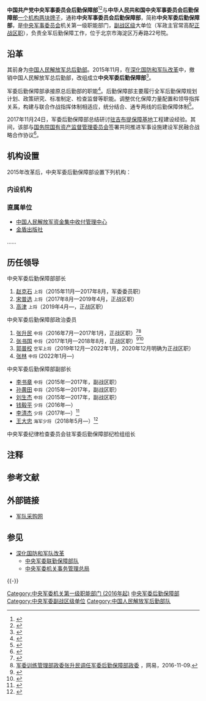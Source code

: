 {{NOT|中央军委联勤保障部队}}
{{Infobox PRCG |color = darkgreen
|中共机构名称 = 中国共产党中央军事委员会后勤保障部
|机构名称 = 中华人民共和国中央军事委员会后勤保障部
|军事级别 = 副战区级
|上级机构 = [[中国共产党中央军事委员会|中国共产党中央军事委员会]]<br />[[中华人民共和国中央军事委员会|中华人民共和国中央军事委员会]]
|机构类型 = [[中央军委|中央军委]]机关第一级职能部门
|标志1 = China Emblem PLA.svg
|标志1说明 = [[中国人民解放军军徽|中国人民解放军军徽]]
|标志2 =
|标志2说明 = 中央军委后勤保障部臂章
|前身 = [[中国人民解放军总后勤部|中国人民解放军总后勤部]]
|成立时间 = 2015年11月
|本级纪检 = 中央军委纪委驻军委后勤保障部纪检组
|职位1 = 部长
|人员1 = [[高津|高津]]
|衔级1 = [[中国人民解放军上将|上将]]（高配[[正战区职|正战区职]]）
|职位2 = 政治委员
|人员2 = [[张林|张林]]
|衔级2 = [[中国人民解放军中将|中将]]
|职位3=
|人员3=
|职位4=
|人员4=
|地址1 = 北京市海淀区万寿路22号院
}}
{{中华人民共和国军事}}

'''中国共产党中央军事委员会后勤保障部'''<ref name="报道0126A">{{cite web|author1=河源市和平县退役军人事务局 |title=转发退役军人事务部等20部门关于加强军人军属、退役军人和其他优抚对象优待工作意见的通知 |url=http://www.heping.gov.cn/hyhptyjrj/gkmlpt/content/0/410/mpost_410204.html?jump=false#6969 |website=河源市和平县退役军人事务局 |accessdate=2022-01-26 |location=和平 |language=zh-hans}}</ref><ref name="报道0126B">{{cite web|author1=山东省退役军人事务厅等 |title=转发退役军人事务部等6部门关于进一步提升移交政府安置的军队离休退休干部服务管理水平的通知 |url=http://dva.shandong.gov.cn/module/download/downfile.jsp?classid=0&filename=fcd469fc89c5413891527b2b7b3e48b0.pdf |website=山东省监狱管理局 |accessdate=2022-01-26 |location=济南 |language=zh-hans}}</ref>与'''中华人民共和国中央军事委员会后勤保障部'''[[一个机构两块牌子|一个机构两块牌子]]，通称'''中央军事委员会后勤保障部'''，简称'''中央军委后勤保障部'''，是[[中央军事委员会|中央军事委员会]]机关第一级职能部门，[[副战区级|副战区级]]大单位（军政主官常高配[[正战区职|正战区职]]）{{NoteTag|军委后勤保障部级别为副战区级，理由如下：一是根据中央纪委发布的张升民简历，其任后勤保障部政委时括注“正战区职”；二是新任命的副部长均佩戴正军职资历章。但军委后勤部地位要高于其他非军委直属副战区级单位。理由是迄今为止所有的部长都是由正战区级或以上将领担任，故属于高配单位。}}，负责全军后勤保障工作，位于北京市海淀区万寿路22号院。

==沿革==
其前身为[[中国人民解放军总后勤部|中国人民解放军总后勤部]]。2015年11月，在[[深化国防和军队改革|深化国防和军队改革]]中，撤销中国人民解放军总后勤部，改组成立'''中央军委后勤保障部'''<ref>{{cite web |url = http://news.stnn.cc/china/2016/0112/277382.shtml |title = 解放军四总部改组为15个部门 |date = 2016-01-12 |accessdate = 2016-01-13 |publisher = 星岛环球网 |archive-url = https://web.archive.org/web/20160216131909/http://news.stnn.cc/china/2016/0112/277382.shtml |archive-date = 2016-02-16 |dead-url = yes }}</ref>。

军委后勤保障部承接原总后勤部的职能<ref>{{cite web |url = http://news.takungpao.com/mainland/focus/2016-01/3266754.html |title = 解放军四总部改组15部门 联合参谋部是指挥关键 |date = 2016-01-12 |accessdate = 2016-01-13 |publisher = 大公网 |archive-date = 2020-11-04 |archive-url = https://web.archive.org/web/20201104110832/http://news.takungpao.com/mainland/focus/2016-01/3266754.html |dead-url = no }}</ref>。后勤保障部主要履行全军后勤保障规划计划、政策研究、标准制定、检查监督等职能。调整优化保障力量配置和领导指挥关系，构建与联合作战指挥体制相适应，统分结合、通专两线的后勤保障体制<ref>{{cite web |url = http://news.sina.com.cn/o/2016-01-12/doc-ifxnkkuy7912531.shtml |title = 国防部新闻发言人详解 |date = 2016-01-12 |accessdate = 2016-01-13 |publisher = 新浪 |archive-date = 2020-12-15 |archive-url = https://web.archive.org/web/20201215031807/http://news.sina.com.cn/o/2016-01-12/doc-ifxnkkuy7912531.shtml |dead-url = no }}</ref>。

2017年11月24日，军委后勤保障部总结研讨[[中国人民解放军驻吉布提保障基地|驻吉布提保障基地]]工程建设经验。其间，该部与[[国务院国有资产监督管理委员会|国务院国有资产监督管理委员会]]签署共同推进军事设施建设军民融合战略合作协议<ref>{{Cite web |url = http://www.thepaper.cn/newsDetail_forward_1882179 |title = 军委后勤保障部与国资委签协议，共同推进军民融合战略合作 |author =  |date = 2017-11-27 |publisher = 澎湃新闻 |language =  |accessdate =  |quote =  |archive-date = 2020-12-15 |archive-url = https://web.archive.org/web/20201215071216/http://www.thepaper.cn/newsDetail_forward_1882179 |dead-url = no }}</ref>。

== 机构设置 ==
2015年改革后，中央军委后勤保障部设置下列机构：
=== 内设机构 ===
{{columns-list|2|
*[[中央军委后勤保障部办公厅|办公厅]]
*[[中央军委后勤保障部政治工作局|政治工作局]]
*[[中央军委后勤保障部综合计划局|综合计划局]] 
*[[中央军委后勤保障部财务局|财务局]] 
*[[中央军委后勤保障部卫生局|卫生局]]
*[[中央军委后勤保障部军需能源局|军需能源局]]
*[[中央军委后勤保障部军事设施建设局|军事设施建设局]]
*[[中央军委后勤保障部直属供应保障局|直属供应保障局]]
*[[中央军委后勤保障部采购管理局|采购管理局]]
……
}}

=== 直属单位 ===
*[[中国人民解放军资金集中收付管理中心|中国人民解放军资金集中收付管理中心]]
*[[金盾出版社|金盾出版社]]
……

== 历任领导 ==
{{col-begin}}
{{col-2}}
; 中央军委后勤保障部部长	
# [[赵克石|赵克石]] <small>上将</small>（2015年11月—2017年8月，军委委员职）
# [[宋普选|宋普选]] <small>上将</small>（2017年8月—2019年4月，正战区职）
# [[高津|高津]] <small>上将</small>（2019年4月—，正战区职）

{{col-2}}
; 中央军委后勤保障部政治委员
# [[张升民|张升民]] <small>中将</small>（2016年7月—2017年1月，正战区职）<ref>{{cite web |title = 张升民同志简历 |url = http://www.ccdi.gov.cn/xxgk/ldjg/zsm/201711/t20171129_112689.html |website = [[中央纪委监察部网站|中央纪委监察部网站]] |accessdate = 2017-12-22 |date = 2017-11-29 |archive-date = 2017-12-06 |archive-url = https://web.archive.org/web/20171206140032/http://www.ccdi.gov.cn/xxgk/ldjg/zsm/201711/t20171129_112689.html |dead-url = no }}</ref><ref>[http://news.163.com/16/1109/22/C5FBN8DR000187VE.html 军委训练管理部政委张升民调任军委后勤保障部政委] {{Wayback|url=http://news.163.com/16/1109/22/C5FBN8DR000187VE.html |date=20161113034305 }}，网易，2016-11-09.</ref>
# [[张书国|张书国]] <small>中将</small>（2017年1月—2018年8月，正战区职）<ref>{{Cite web |url = http://www.thepaper.cn/newsDetail_forward_1629193 |title = 张书国中将已晋升正战区级，曾任陆军政治工作部主任 |author =  |date = 2017-02-28 |publisher = 澎湃新闻 |language =  |accessdate =  |quote =  |archive-date = 2020-12-15 |archive-url = https://web.archive.org/web/20201215071246/http://www.thepaper.cn/newsDetail_forward_1629193 |dead-url = no }}</ref><ref>{{cite web |url = http://www.thepaper.cn/newsDetail_forward_1635342 |title = “60后”中将张书国调任中央军委后勤保障部政委 |author =  |date = 2017-03-09 |publisher = 澎湃新闻 |language = zh-cn |accessdate =  |quote =  |archive-date = 2020-12-15 |archive-url = https://web.archive.org/web/20201215071228/http://www.thepaper.cn/newsDetail_forward_1635342 |dead-url = no }}</ref>
# [[郭普校|郭普校]] <small>空军上将</small>（2019年12月—2022年1月，2020年12月明确为正战区职）
# [[张林_(中将)|张林]] <small>中将</small> (2022年1月—)
{{col-end}}

; 中央军委后勤保障部副部长	
* [[李书章|李书章]] <small>中将</small>（2015年—2017年，副战区职）
* [[孙黄田|孙黄田]] <small>中将</small>（2015年—2017年，副战区职）
* [[刘生杰|刘生杰]] <small>中将</small>（2015年—2017年，副战区职）
* [[钱毅平|钱毅平]] <small>少将</small>（2016年—）
* [[李清杰|李清杰]] <small>少将</small>（2017年—）<ref>{{cite web |url = http://www.thepaper.cn/newsDetail_forward_1694416 |title = 军委后勤保障部卫生局局长李清杰升任军委后勤保障部副部长 |publisher = 澎湃新闻 |date = 2017-05-26 |accessdate = 2017-05-26 |archive-date = 2020-12-15 |archive-url = https://web.archive.org/web/20201215071152/http://www.thepaper.cn/newsDetail_forward_1694416 |dead-url = no }}</ref>
* [[王大忠|王大忠]] <small>海军少将</small>（2018年5月—）<ref>{{cite web |author1=岳怀让 |title=海军原副参谋长王大忠调任军委后勤保障部副部长 |url=https://www.thepaper.cn/newsDetail_forward_2169860 |website=澎湃新闻 |accessdate=2018-06-02 |date=2018-06-02 |archive-date=2018-11-24 |archive-url=https://web.archive.org/web/20181124162215/https://www.thepaper.cn/newsDetail_forward_2169860 |dead-url=no }}</ref>
;中央军委纪律检查委员会驻军委后勤保障部纪检组组长

== 注释 ==
{{NoteFoot}}

== 参考文献 ==
{{Reflist}}

==外部链接==
*[http://www.plap.cn 军队采购网]{{Wayback|url=http://www.plap.cn/ |date=20170609201325 }}

== 参见 ==
{{Portal|中国共产党|中华人民共和国|军事}}
* [[深化国防和军队改革|深化国防和军队改革]]
** [[中央军委联勤保障部队|中央军委联勤保障部队]]
** [[中央军委机关事务管理总局|中央军委机关事务管理总局]]

{{-}}
{{中央军委|属}}
{{国务院}}

[[Category:中央军委机关第一级职能部门_(2016年起)|Category:中央军委机关第一级职能部门 (2016年起)]]
[[Category:中央军委后勤保障部|]]
[[Category:中央军委副战区级单位|Category:中央军委副战区级单位]]
[[Category:中国人民解放军后勤部队|Category:中国人民解放军后勤部队]]